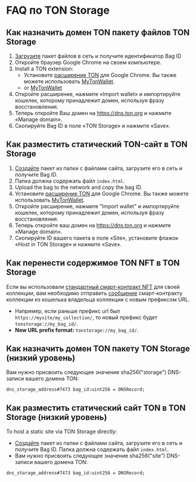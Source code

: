 
# FAQ по TON Storage

## Как назначить домен TON пакету файлов TON Storage

1. [Загрузите](/v3/guidelines/web3/ton-storage/storage-daemon#creating-a-bag-of-files) пакет файлов в сеть и получите идентификатор Bag ID
2. Откройте браузер Google Chrome на своем компьютере.
3. Install a TON extension:
   * Установите [расширение TON](https://chrome.google.com/webstore/detail/ton-wallet/nphplpgoakhhjchkkhmiggakijnkhfnd) для Google Chrome. Вы также можете использовать [MyTonWallet](https://chrome.google.com/webstore/detail/mytonwallet/fldfpgipfncgndfolcbkdeeknbbbnhcc).
   * or [MyTonWallet](https://chrome.google.com/webstore/detail/mytonwallet/fldfpgipfncgndfolcbkdeeknbbbnhcc)
4. Откройте расширение, нажмите «Import wallet» и импортируйте кошелек, которому принадлежит домен, используя фразу восстановления.
5. Теперь откройте Ваш домен на https://dns.ton.org и нажмите «Manage domain».
6. Скопируйте Bag ID в поле «TON Storage» и нажмите «Save».

## Как разместить статический TON-сайт в TON Storage

1. [Создайте](/v3/guidelines/web3/ton-storage/storage-daemon#creating-a-bag-of-files) пакет из папки с файлами сайта, загрузите его в сеть и получите Bag ID.
2. Папка должна содержать файл `index.html`.
3. Upload the bag to the network and copy the bag ID.
4. Установите [расширение TON](https://chrome.google.com/webstore/detail/ton-wallet/nphplpgoakhhjchkkhmiggakijnkhfnd) для Google Chrome. Вы также можете использовать [MyTonWallet](https://chrome.google.com/webstore/detail/mytonwallet/fldfpgipfncgndfolcbkdeeknbbbnhcc).
5. Откройте расширение, нажмите "Import wallet" и импортируйте кошелек, которому принадлежит домен, используя фразу восстановления.
6. Теперь откройте ваш домен на https://dns.ton.org и нажмите «Manage domain».
7. Скопируйте ID вашего пакета в поле «Site», установите флажок «Host in TON Storage» и нажмите «Save».

## Как перенести содержимое TON NFT в TON Storage

Если вы использовали [стандартный смарт-контракт NFT](https://github.com/ton-blockchain/token-contract/blob/main/nft/nft-collection-editable.fc) для своей коллекции, вам необходимо отправить [сообщение](https://github.com/ton-blockchain/token-contract/blob/2d411595a4f25fba43997a2e140a203c140c728a/nft/nft-collection-editable.fc#L132) смарт-контракту коллекции из кошелька владельца коллекции с новым префиксом URL.

* Например, если раньше префикс url был `https://mysite/my_collection/`, то новый префикс будет `tonstorage://my_bag_id/`.
* **New URL prefix format:** `tonstorage://my_bag_id/`.

## Как назначить домен TON пакету TON Storage (низкий уровень)

Вам нужно присвоить следующее значение sha256("storage") DNS-записи вашего домена TON:

```
dns_storage_address#7473 bag_id:uint256 = DNSRecord;
```

## Как разместить статический сайт TON в TON Storage (низкий уровень)

To host a static site via TON Storage directly:

* [Создайте](/v3/guidelines/web3/ton-storage/storage-daemon#creating-a-bag-of-files) пакет из папки с файлами сайта, загрузите его в сеть и получите Bag ID. Папка должна содержать файл `index.html`.
* Вам нужно присвоить следующее значение sha256("site") DNS-записи вашего домена TON:

```
dns_storage_address#7473 bag_id:uint256 = DNSRecord;
```

<Feedback />

